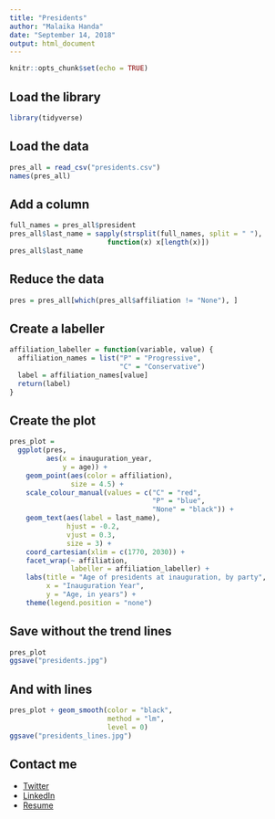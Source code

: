 ---
title: "Presidents"
author: "Malaika Handa"
date: "September 14, 2018"
output: html_document
---

```{r setup, include=FALSE}
knitr::opts_chunk$set(echo = TRUE)
```

## Load the library
```{r, warning = FALSE, message = FALSE}
library(tidyverse)
```

## Load the data
```{r, warning = FALSE, message = FALSE}
pres_all = read_csv("presidents.csv")
names(pres_all)
```

## Add a column
```{r}
full_names = pres_all$president
pres_all$last_name = sapply(strsplit(full_names, split = " "),
                        function(x) x[length(x)])
pres_all$last_name
```

## Reduce the data
```{r}
pres = pres_all[which(pres_all$affiliation != "None"), ]
```

## Create a labeller
```{r}
affiliation_labeller = function(variable, value) {
  affiliation_names = list("P" = "Progressive",
                           "C" = "Conservative")
  label = affiliation_names[value]
  return(label)
}
```

## Create the plot
```{r, warning = FALSE, message = FALSE, fig.height = 8, fig.width = 15}
pres_plot =
  ggplot(pres,
         aes(x = inauguration_year,
             y = age)) +
    geom_point(aes(color = affiliation),
               size = 4.5) +
    scale_colour_manual(values = c("C" = "red",
                                   "P" = "blue",
                                   "None" = "black")) +
    geom_text(aes(label = last_name),
              hjust = -0.2,
              vjust = 0.3,
              size = 3) +
    coord_cartesian(xlim = c(1770, 2030)) + 
    facet_wrap(~ affiliation,
               labeller = affiliation_labeller) +
    labs(title = "Age of presidents at inauguration, by party",
         x = "Inauguration Year",
         y = "Age, in years") +
    theme(legend.position = "none")
```

## Save without the trend lines
```{r, warning = FALSE, message = FALSE, fig.height = 8, fig.width = 15}
pres_plot
ggsave("presidents.jpg")
```

## And with lines
```{r, warning = FALSE, message = FALSE, fig.height = 8, fig.width = 15}
pres_plot + geom_smooth(color = "black",
                        method = "lm",
                        level = 0)
ggsave("presidents_lines.jpg")
```

## Contact me

* [Twitter](https://twitter.com/malicodes)
* [LinkedIn](https://www.linkedin.com/in/malaika-handa/)
* [Resume](https://drive.google.com/file/d/1ammnktVHH-GdZ2UOsGCsUS_VM3w8csh8/view?usp=sharing)


